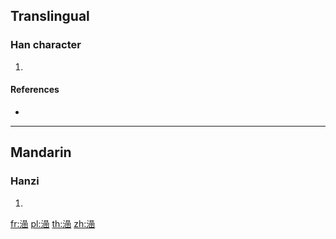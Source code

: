 ==Translingual==

===Han character===
{{Han char|rn=85|rad=水|as=12|sn=15|four=|canj=ERRU}}

# {{defn|Han|sort=水12}}

====References====
* {{Han ref|kx=0652.050|dkj=18333|hdz=31742.020|uh=6F8F|ud=28559}}

----

==Mandarin==

===Hanzi===
{{cmn-hanzi|pin=[[hàn]] ([[han4]]), [[liū]] ([[liu1]]), [[liú]] ([[liu2]])|wg=[[han4|han<sup>4</sup>]], [[liu1|liu<sup>1</sup>]], [[liu2|liu<sup>2</sup>]]}}

# {{defn|lang=cmn|sort=水12}}

[[fr:澏]]
[[pl:澏]]
[[th:澏]]
[[zh:澏]]